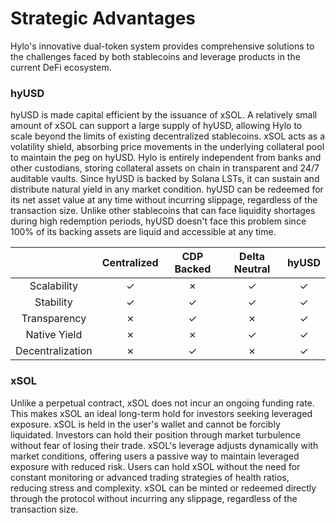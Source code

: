 # Strategic Advantages

Hylo's innovative dual-token system provides comprehensive solutions to the challenges faced by both stablecoins and leverage products in the current DeFi ecosystem.

### hyUSD

<CardGroup>
  <Card title="Scalability" icon="chart-line">
    hyUSD is made capital efficient by the issuance of xSOL. A relatively small amount of xSOL can support a large supply of hyUSD, allowing Hylo to scale beyond the limits of existing decentralized stablecoins.
  </Card>
  <Card title="Stability" icon="shield">
    xSOL acts as a volatility shield, absorbing price movements in the underlying collateral pool to maintain the peg on hyUSD.
  </Card>
  <Card title="Censorship Resistance" icon="lock">
    Hylo is entirely independent from banks and other custodians, storing collateral assets on chain in transparent and 24/7 auditable vaults.
  </Card>
  <Card title="Native Yield" icon="money-bill-trend-up">
    Since hyUSD is backed by Solana LSTs, it can sustain and distribute natural yield in any market condition.
  </Card>
</CardGroup>
<Card title="Deep Liquidity" icon="water">
    hyUSD can be redeemed for its net asset value at any time without incurring slippage, regardless of the transaction size. Unlike other stablecoins that can face liquidity shortages during high redemption periods, hyUSD doesn't face this problem since 100% of its backing assets are liquid and accessible at any time.
</Card>

|                    | Centralized     | CDP Backed      | Delta Neutral    | hyUSD           |
|:------------------:|:---------------:|:---------------:|:----------------:|:---------------:|
| Scalability        | ✓               | ✗               | ✓                | ✓               |
| Stability          | ✓               | ✓               | ✓                | ✓               |
| Transparency       | ✗               | ✓               | ✗                | ✓               |
| Native Yield       | ✗               | ✗               | ✓                | ✓               |
| Decentralization   | ✗               | ✓               | ✗                | ✓               |
### xSOL

<CardGroup>
  <Card title="No Funding Rate" icon="coins">
    Unlike a perpetual contract, xSOL does not incur an ongoing funding rate. This makes xSOL an ideal long-term hold for investors seeking leveraged exposure.
  </Card>
  <Card title="No Liquidation Risk" icon="lock">
    xSOL is held in the user's wallet and cannot be forcibly liquidated. Investors can hold their position through market turbulence without fear of losing their trade.
  </Card>
  <Card title="Variable Leverage" icon="gauge">
    xSOL's leverage adjusts dynamically with market conditions, offering users a passive way to maintain leveraged exposure with reduced risk.
  </Card>
  <Card title="Passive Management" icon="brain">
    Users can hold xSOL without the need for constant monitoring or advanced trading strategies of health ratios, reducing stress and complexity.
  </Card>
</CardGroup>
<Card title="No Slippage" icon="droplet">
  xSOL can be minted or redeemed directly through the protocol without incurring any slippage, regardless of the transaction size.
</Card>